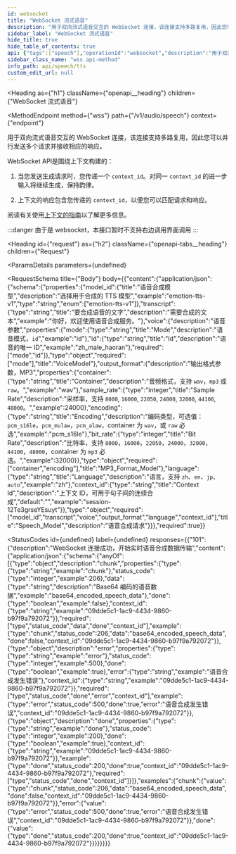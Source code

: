 ```yaml
---
id: websocket
title: "WebSocket 流式语音"
description: "用于双向流式语音交互的 WebSocket 连接，该连接支持多路复用，因此您可以并行发送多个请求并接收相应的响应。"
sidebar_label: "WebSocket 流式语音"
hide_title: true
hide_table_of_contents: true
api: {"tags":["speech"],"operationId":"websocket","description":"用于双向流式语音交互的 WebSocket 连接，该连接支持多路复用，因此您可以并行发送多个请求并接收相应的响应。\n\nWebSocket API是围绕上下文构建的：\n\n1. 当您发送生成请求时，您传递一个 `context_id`。对同一 `context_id` 的进一步输入将继续生成，保持韵律。\n\n2. 上下文的响应包含您传递的 `context_id`，以便您可以匹配请求和响应。\n\n阅读有关使用[上下文的指南](/guides/contexts)以了解更多信息。\n\n:::danger\n  由于是 websocket，本接口暂时不支持右边调用界面调用\n:::\n","requestBody":{"content":{"application/json":{"schema":{"properties":{"model_id":{"title":"语音合成模型","description":"选择用于合成的 TTS 模型","example":"emotion-tts-v1","type":"string","enum":["emotion-tts-v1"]},"transcript":{"type":"string","title":"要合成语音的文字","description":"需要合成的文本","example":"你好，欢迎使用语音合成服务。"},"voice":{"description":"语音参数","properties":{"mode":{"type":"string","title":"Mode","description":"语音模式，`id`","example":"id"},"id":{"type":"string","title":"Id","description":"语音的唯一 ID","example":"zh_male_haoran"},"required":["mode","id"]},"type":"object","required":["mode"],"title":"VoiceModel"},"output_format":{"description":"输出格式参数，MP3","properties":{"container":{"type":"string","title":"Container","description":"音频格式，支持 `wav`，`mp3` 或 `raw`。","example":"wav"},"sample_rate":{"type":"integer","title":"Sample Rate","description":"采样率，支持 `8000`, `16000`, `22050`, `24000`, `32000`, `44100`, `48000`。","example":24000},"encoding":{"type":"string","title":"Encoding","description":"编码类型，可选值：`pcm_s16le`，`pcm_mulaw`，`pcm_alaw`，container 为 `wav`，或 `raw` 必选","example":"pcm_s16le"},"bit_rate":{"type":"integer","title":"Bit Rate","description":"比特率，支持 `8000`，`16000`，`22050`，`24000`，`32000`，`44100`，`48000`，container 为 `mp3` 必选。","example":32000}},"type":"object","required":["container","encoding"],"title":"MP3_Format_Model"},"language":{"type":"string","title":"Language","description":"语言，支持 `zh`、`en`、`jp`、`auto`","example":"zh"},"context_id":{"type":"string","title":"Context Id","description":"上下文 ID，可用于句子间的连续合成","default":"","example":"session-12Te3grseYEsuyt"}},"type":"object","required":["model_id","transcript","voice","output_format","language","context_id"],"title":"Speech_Model","description":"语音合成请求"}}},"required":true},"responses":{"101":{"description":"WebSocket 连接成功，开始实时语音合成数据传输","content":{"application/json":{"schema":{"anyOf":[{"type":"object","description":"chunk","properties":{"type":{"type":"string","example":"chunk"},"status_code":{"type":"integer","example":206},"data":{"type":"string","description":"Base64 编码的语音数据","example":"base64_encoded_speech_data"},"done":{"type":"boolean","example":false},"context_id":{"type":"string","example":"09dde5c1-1ac9-4434-9860-b97f9a792072"}},"required":["type","status_code","data","done","context_id"],"example":{"type":"chunk","status_code":206,"data":"base64_encoded_speech_data","done":false,"context_id":"09dde5c1-1ac9-4434-9860-b97f9a792072"}},{"type":"object","description":"error","properties":{"type":{"type":"string","example":"error"},"status_code":{"type":"integer","example":500},"done":{"type":"boolean","example":true},"error":{"type":"string","example":"语音合成发生错误"},"context_id":{"type":"string","example":"09dde5c1-1ac9-4434-9860-b97f9a792072"}},"required":["type","status_code","done","error","context_id"],"example":{"type":"error","status_code":500,"done":true,"error":"语音合成发生错误","context_id":"09dde5c1-1ac9-4434-9860-b97f9a792072"}},{"type":"object","description":"done","properties":{"type":{"type":"string","example":"done"},"status_code":{"type":"integer","example":200},"done":{"type":"boolean","example":true},"context_id":{"type":"string","example":"09dde5c1-1ac9-4434-9860-b97f9a792072"}},"example":{"type":"done","status_code":200,"done":true,"context_id":"09dde5c1-1ac9-4434-9860-b97f9a792072"},"required":["type","status_code","done","context_id"]}]},"examples":{"chunk":{"value":{"type":"chunk","status_code":206,"data":"base64_encoded_speech_data","done":false,"context_id":"09dde5c1-1ac9-4434-9860-b97f9a792072"}},"error":{"value":{"type":"error","status_code":500,"done":true,"error":"语音合成发生错误","context_id":"09dde5c1-1ac9-4434-9860-b97f9a792072"}},"done":{"value":{"type":"done","status_code":200,"done":true,"context_id":"09dde5c1-1ac9-4434-9860-b97f9a792072"}}}}}}},"security":[{"BearerAuth":[]}],"method":"wss","path":"/v1/audio/speech","servers":[{"url":"wss://api.aishengyun.cn"}],"securitySchemes":{"BearerAuth":{"type":"http","scheme":"bearer","bearerFormat":"JWT"}},"jsonRequestBodyExample":{"model_id":"emotion-tts-v1","transcript":"你好，欢迎使用语音合成服务。","voice":{"mode":"id","id":"zh_male_haoran"},"output_format":{"container":"wav","sample_rate":24000,"encoding":"pcm_s16le","bit_rate":32000},"language":"zh","context_id":"session-12Te3grseYEsuyt"},"info":{"title":"TTS","description":"API for aishengyun","version":"1.0.0"}}
sidebar_class_name: "wss api-method"
info_path: api/speech/tts
custom_edit_url: null
---
```



<Heading
  as={"h1"}
  className={"openapi__heading"}
  children={"WebSocket 流式语音"}
>
</Heading>

<MethodEndpoint
  method={"wss"}
  path={"/v1/audio/speech"}
  context={"endpoint"}
>
  
</MethodEndpoint>



用于双向流式语音交互的 WebSocket 连接，该连接支持多路复用，因此您可以并行发送多个请求并接收相应的响应。

WebSocket API是围绕上下文构建的：

1. 当您发送生成请求时，您传递一个 `context_id`。对同一 `context_id` 的进一步输入将继续生成，保持韵律。

2. 上下文的响应包含您传递的 `context_id`，以便您可以匹配请求和响应。

阅读有关使用[上下文的指南](/guides/contexts)以了解更多信息。

:::danger
  由于是 websocket，本接口暂时不支持右边调用界面调用
:::


<Heading
  id={"request"}
  as={"h2"}
  className={"openapi-tabs__heading"}
  children={"Request"}
>
</Heading>

<ParamsDetails
  parameters={undefined}
>
  
</ParamsDetails>

<RequestSchema
  title={"Body"}
  body={{"content":{"application/json":{"schema":{"properties":{"model_id":{"title":"语音合成模型","description":"选择用于合成的 TTS 模型","example":"emotion-tts-v1","type":"string","enum":["emotion-tts-v1"]},"transcript":{"type":"string","title":"要合成语音的文字","description":"需要合成的文本","example":"你好，欢迎使用语音合成服务。"},"voice":{"description":"语音参数","properties":{"mode":{"type":"string","title":"Mode","description":"语音模式，`id`","example":"id"},"id":{"type":"string","title":"Id","description":"语音的唯一 ID","example":"zh_male_haoran"},"required":["mode","id"]},"type":"object","required":["mode"],"title":"VoiceModel"},"output_format":{"description":"输出格式参数，MP3","properties":{"container":{"type":"string","title":"Container","description":"音频格式，支持 `wav`，`mp3` 或 `raw`。","example":"wav"},"sample_rate":{"type":"integer","title":"Sample Rate","description":"采样率，支持 `8000`, `16000`, `22050`, `24000`, `32000`, `44100`, `48000`。","example":24000},"encoding":{"type":"string","title":"Encoding","description":"编码类型，可选值：`pcm_s16le`，`pcm_mulaw`，`pcm_alaw`，container 为 `wav`，或 `raw` 必选","example":"pcm_s16le"},"bit_rate":{"type":"integer","title":"Bit Rate","description":"比特率，支持 `8000`，`16000`，`22050`，`24000`，`32000`，`44100`，`48000`，container 为 `mp3` 必选。","example":32000}},"type":"object","required":["container","encoding"],"title":"MP3_Format_Model"},"language":{"type":"string","title":"Language","description":"语言，支持 `zh`、`en`、`jp`、`auto`","example":"zh"},"context_id":{"type":"string","title":"Context Id","description":"上下文 ID，可用于句子间的连续合成","default":"","example":"session-12Te3grseYEsuyt"}},"type":"object","required":["model_id","transcript","voice","output_format","language","context_id"],"title":"Speech_Model","description":"语音合成请求"}}},"required":true}}
>
  
</RequestSchema>

<StatusCodes
  id={undefined}
  label={undefined}
  responses={{"101":{"description":"WebSocket 连接成功，开始实时语音合成数据传输","content":{"application/json":{"schema":{"anyOf":[{"type":"object","description":"chunk","properties":{"type":{"type":"string","example":"chunk"},"status_code":{"type":"integer","example":206},"data":{"type":"string","description":"Base64 编码的语音数据","example":"base64_encoded_speech_data"},"done":{"type":"boolean","example":false},"context_id":{"type":"string","example":"09dde5c1-1ac9-4434-9860-b97f9a792072"}},"required":["type","status_code","data","done","context_id"],"example":{"type":"chunk","status_code":206,"data":"base64_encoded_speech_data","done":false,"context_id":"09dde5c1-1ac9-4434-9860-b97f9a792072"}},{"type":"object","description":"error","properties":{"type":{"type":"string","example":"error"},"status_code":{"type":"integer","example":500},"done":{"type":"boolean","example":true},"error":{"type":"string","example":"语音合成发生错误"},"context_id":{"type":"string","example":"09dde5c1-1ac9-4434-9860-b97f9a792072"}},"required":["type","status_code","done","error","context_id"],"example":{"type":"error","status_code":500,"done":true,"error":"语音合成发生错误","context_id":"09dde5c1-1ac9-4434-9860-b97f9a792072"}},{"type":"object","description":"done","properties":{"type":{"type":"string","example":"done"},"status_code":{"type":"integer","example":200},"done":{"type":"boolean","example":true},"context_id":{"type":"string","example":"09dde5c1-1ac9-4434-9860-b97f9a792072"}},"example":{"type":"done","status_code":200,"done":true,"context_id":"09dde5c1-1ac9-4434-9860-b97f9a792072"},"required":["type","status_code","done","context_id"]}]},"examples":{"chunk":{"value":{"type":"chunk","status_code":206,"data":"base64_encoded_speech_data","done":false,"context_id":"09dde5c1-1ac9-4434-9860-b97f9a792072"}},"error":{"value":{"type":"error","status_code":500,"done":true,"error":"语音合成发生错误","context_id":"09dde5c1-1ac9-4434-9860-b97f9a792072"}},"done":{"value":{"type":"done","status_code":200,"done":true,"context_id":"09dde5c1-1ac9-4434-9860-b97f9a792072"}}}}}}}}
>
  
</StatusCodes>


      